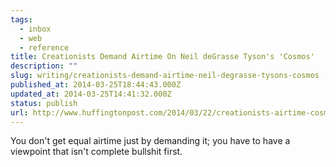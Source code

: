 ```yaml
---
tags:
  - inbox
  - web
  - reference
title: Creationists Demand Airtime On Neil deGrasse Tyson's 'Cosmos'
description: ""
slug: writing/creationists-demand-airtime-neil-degrasse-tysons-cosmos
published_at: 2014-03-25T18:44:43.000Z
updated_at: 2014-03-25T14:41:32.000Z
status: publish
url: http://www.huffingtonpost.com/2014/03/22/creationists-airtime-cosmos-neil-degrasse-tyson_n_5009234.html?utm_hp_ref=mostpopular
---
```

You don't get equal airtime just by demanding it; you have to have a viewpoint that isn't complete bullshit first.
